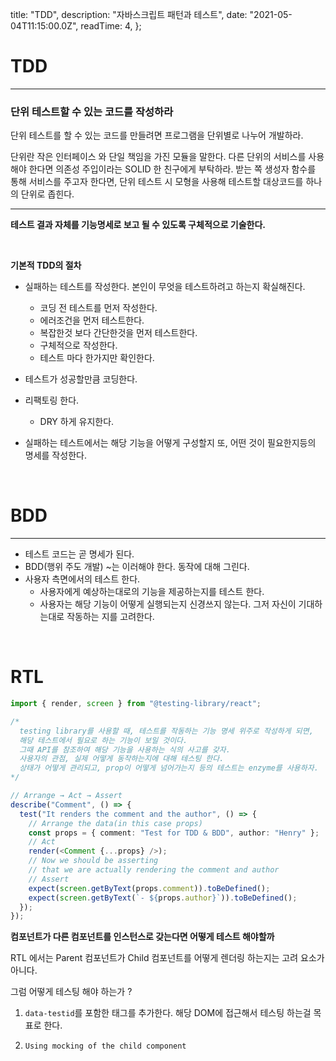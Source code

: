
  title: "TDD",
  description: "자바스크립트 패턴과 테스트",
  date: "2021-05-04T11:15:00.0Z",
  readTime: 4,
};


<div style={{  marginTop: "4rem", fontFamily: "NotoSansKR-Thin, MalgunGothic", fontSize: '11pt', lineHeight: '22pt', letterSpacing: '.8px'}}>

# TDD

<hr />

<h3 style={{ fontFamily: "SeoulNamsanL" }}>
  단위 테스트할 수 있는 코드를 작성하라
</h3>

단위 테스트를 할 수 있는 코드를 만들려면 프로그램을 단위별로 나누어 개발하라.

단위란 작은 인터페이스 와 단일 책임을 가진 모듈을 말한다. 다른 단위의 서비스를 사용해야 한다면 의존성 주입이라는 SOLID 한 친구에게 부탁하라.
받는 쪽 생성자 함수를 통해 서비스를 주고자 한다면, 단위 테스트 시 모형을 사용해 테스트할 대상코드를 하나의 단위로 좁힌다.

<hr />

**테스트 결과 자체를 기능명세로 보고 될 수 있도록 구체적으로 기술한다.**

<br />

**기본적 TDD의 절차**

- 실패하는 테스트를 작성한다. 본인이 무엇을 테스트하려고 하는지 확실해진다.

  - 코딩 전 테스트를 먼저 작성한다.
  - 에러조건을 먼저 테스트한다.
  - 복잡한것 보다 간단한것을 먼저 테스트한다.
  - 구체적으로 작성한다.
  - 테스트 마다 한가지만 확인한다.

- 테스트가 성공할만큼 코딩한다.
- 리팩토링 한다.

  - DRY 하게 유지한다.

- 실패하는 테스트에서는 해당 기능을 어떻게 구성할지 또, 어떤 것이 필요한지등의 명세를 작성한다.

<br />

# BDD

<hr />

- 테스트 코드는 곧 명세가 된다.
- BDD(행위 주도 개발) ~는 이러해야 한다. 동작에 대해 그린다.
- 사용자 측면에서의 테스트 한다.
  - 사용자에게 예상하는대로의 기능을 제공하는지를 테스트 한다.
  - 사용자는 해당 기능이 어떻게 실행되는지 신경쓰지 않는다. 그저 자신이 기대하는대로 작동하는 지를 고려한다.

<br />

# RTL

<div className="blog-post">

```ts
import { render, screen } from "@testing-library/react";

/*
  testing library를 사용할 때, 테스트를 작동하는 기능 명세 위주로 작성하게 되면,
  해당 테스트에서 필요로 하는 기능이 보일 것이다.
  그때 API를 참조하여 해당 기능을 사용하는 식의 사고를 갖자.
  사용자의 관점, 실제 어떻게 동작하는지에 대해 테스팅 한다.
  상태가 어떻게 관리되고, prop이 어떻게 넘어가는지 등의 테스트는 enzyme를 사용하자.
*/

// Arrange → Act → Assert
describe("Comment", () => {
  test("It renders the comment and the author", () => {
    // Arrange the data(in this case props)
    const props = { comment: "Test for TDD & BDD", author: "Henry" };
    // Act
    render(<Comment {...props} />);
    // Now we should be asserting
    // that we are actually rendering the comment and author
    // Assert
    expect(screen.getByText(props.comment)).toBeDefined();
    expect(screen.getByText(`- ${props.author}`)).toBeDefined();
  });
});
```

</div>

**컴포넌트가 다른 컴포넌트를 인스턴스로 갖는다면 어떻게 테스트 해야할까**

RTL 에서는 Parent 컴포넌트가 Child 컴포넌트를 어떻게 렌더링 하는지는 고려 요소가 아니다.

그럼 어떻게 테스팅 해야 하는가 ?

1. `data-testid`를 포함한 태그를 추가한다. 해당 DOM에 접근해서 테스팅 하는걸 목표로 한다.

2. `Using mocking of the child component`

<br />

</div>
